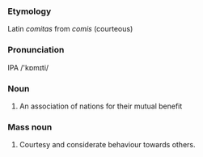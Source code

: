 ===Etymology===
Latin ''comitas'' from ''comis'' (courteous)

===Pronunciation===
IPA /'k&#594;m&#618;ti/

===Noun===
#An association of nations for their mutual benefit

===Mass noun===
#Courtesy and considerate behaviour towards others.